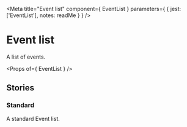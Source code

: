 
<Meta
  title="Event list"
  component={ EventList }
  parameters={ {
    jest: ['EventList'],
    notes: readMe
  } }
/>

# Event list

A list of events.

<Preview withToolbar>
  <Story name="EventList">
    <EventList>
      <BirthSummary
        birthplace="Bournemouth"
        forenames="John"
        surname="SMITH"
        father={{
          name: 'William SMITH'
        }}
        mother={{
          name: 'Jane SMITH'
        }}
        number="1"
      />
      <BirthSummary
        birthplace="Swansea"
        forenames="David"
        surname="STEWART"
        father={{
          name: 'Aiden STEWART'
        }}
        mother={{
          name: 'Sally STEWART'
        }}
        number="2"
      />
      <BirthSummary
        birthplace="Newcastle"
        forenames="James"
        surname="HAMPTON"
        father={{
          name: 'Gary HAMPTON'
        }}
        mother={{
          name: 'Catherine HAMPTON'
        }}
        number="3"
      />
    </EventList>
  </Story>
</Preview>

<Props of={ EventList } />


## Stories
### Standard

A standard Event list.

<Preview>
  <Story name="Standard">
    <EventList>
      <BirthSummary
        birthplace="Bournemouth"
        forenames="John"
        surname="SMITH"
        father={{
          name: 'William SMITH'
        }}
        mother={{
          name: 'Jane SMITH'
        }}
        number="1"
      />
      <BirthSummary
        birthplace="Swansea"
        forenames="David"
        surname="STEWART"
        father={{
          name: 'Aiden STEWART'
        }}
        mother={{
          name: 'Sally STEWART'
        }}
        number="2"
      />
      <BirthSummary
        birthplace="Newcastle"
        forenames="James"
        surname="HAMPTON"
        father={{
          name: 'Gary HAMPTON'
        }}
        mother={{
          name: 'Catherine HAMPTON'
        }}
        number="3"
      />
    </EventList>
  </Story>
</Preview>
